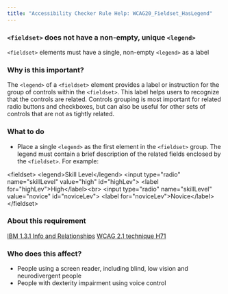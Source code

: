 ```yaml
---
title: "Accessibility Checker Rule Help: WCAG20_Fieldset_HasLegend"
---
```


<div className="toolHelp">
<Row>
<Column colLg={16} colMd={8} colSm={4} className="toolHead">

### `<fieldset>` does not have a non-empty, unique `<legend>`

<div id="locLevel"></div>

`<fieldset>` elements must have a single, non-empty `<legend>` as a label

</Column>
</Row>
<Row>
<Column colLg={11} colMd={5} colSm={4} className="toolMain">

### Why is this important?

The `<legend>` of a `<fieldset>` element provides a label or instruction for the group of controls within the `<fieldset>`. This label helps users to recognize that the controls are related. Controls grouping is most important for related radio buttons and checkboxes, but can also be useful for other sets of controls that are not as tightly related.

<div id="locSnippet"></div>

### What to do

 * Place a single `<legend>` as the first element in the `<fieldset>` group. The legend must contain a brief description of the related fields enclosed by the `<fieldset>`.
For example:

<CodeSnippet type="multi" light={true}>&lt;fieldset&gt;
       &lt;legend&gt;Skill Level&lt;/legend&gt;
       &lt;input type="radio" name="skillLevel" value="high" id="highLev"&gt;
       &lt;label for="highLev"&gt;High&lt;/label&gt;&lt;br&gt;
       &lt;input type="radio" name="skillLevel" value="novice" id="noviceLev"&gt;
       &lt;label for="noviceLev"&gt;Novice&lt;/label&gt;
&lt;/fieldset&gt;</CodeSnippet>

</Column>
<Column colLg={5} colMd={3} colSm={4} className="toolLeft">

### About this requirement

[IBM 1.3.1 Info and Relationships](https://www.ibm.com/able/requirements/requirements/#1_3_1)
[WCAG 2.1 technique H71](https://www.w3.org/WAI/WCAG21/Techniques/html/H71)

### Who does this affect?

* People using a screen reader, including blind, low vision and neurodivergent people
* People with dexterity impairment using voice control

</Column>
</Row>
</div>

